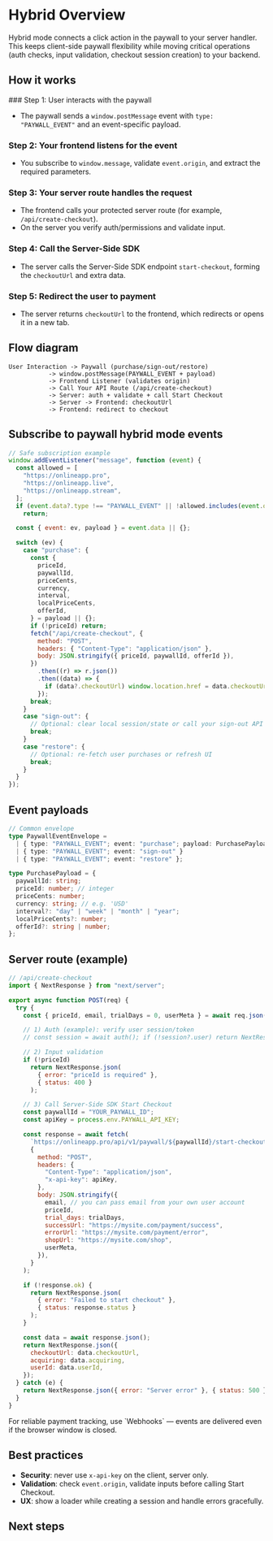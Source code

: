 
# Hybrid Overview

Hybrid mode connects a click action in the paywall to your server handler. This keeps client-side paywall flexibility while moving critical operations (auth checks, input validation, checkout session creation) to your backend.

## How it works

<Steps>
### Step 1:  User interacts with the paywall

- The paywall sends a `window.postMessage` event with `type: "PAYWALL_EVENT"` and an event-specific payload.

### Step 2: Your frontend listens for the event

- You subscribe to `window.message`, validate `event.origin`, and extract the required parameters.

### Step 3: Your server route handles the request

- The frontend calls your protected server route (for example, `/api/create-checkout`).
- On the server you verify auth/permissions and validate input.

### Step 4: Call the Server-Side SDK

- The server calls the Server-Side SDK endpoint `start-checkout`, forming the `checkoutUrl` and extra data.

### Step 5: Redirect the user to payment

- The server returns `checkoutUrl` to the frontend, which redirects or opens it in a new tab.

</Steps>

## Flow diagram

```text
User Interaction -> Paywall (purchase/sign-out/restore)
           -> window.postMessage(PAYWALL_EVENT + payload)
           -> Frontend Listener (validates origin)
           -> Call Your API Route (/api/create-checkout)
           -> Server: auth + validate + call Start Checkout
           -> Server -> Frontend: checkoutUrl
           -> Frontend: redirect to checkout
```

## Subscribe to paywall hybrid mode events

```javascript
// Safe subscription example
window.addEventListener("message", function (event) {
  const allowed = [
    "https://onlineapp.pro",
    "https://onlineapp.live",
    "https://onlineapp.stream",
  ];
  if (event.data?.type !== "PAYWALL_EVENT" || !allowed.includes(event.origin))
    return;

  const { event: ev, payload } = event.data || {};

  switch (ev) {
    case "purchase": {
      const {
        priceId,
        paywallId,
        priceCents,
        currency,
        interval,
        localPriceCents,
        offerId,
      } = payload || {};
      if (!priceId) return;
      fetch("/api/create-checkout", {
        method: "POST",
        headers: { "Content-Type": "application/json" },
        body: JSON.stringify({ priceId, paywallId, offerId }),
      })
        .then((r) => r.json())
        .then((data) => {
          if (data?.checkoutUrl) window.location.href = data.checkoutUrl;
        });
      break;
    }
    case "sign-out": {
      // Optional: clear local session/state or call your sign-out API
      break;
    }
    case "restore": {
      // Optional: re-fetch user purchases or refresh UI
      break;
    }
  }
});
```

## Event payloads

```typescript
// Common envelope
type PaywallEventEnvelope =
  | { type: "PAYWALL_EVENT"; event: "purchase"; payload: PurchasePayload }
  | { type: "PAYWALL_EVENT"; event: "sign-out" }
  | { type: "PAYWALL_EVENT"; event: "restore" };

type PurchasePayload = {
  paywallId: string;
  priceId: number; // integer
  priceCents: number;
  currency: string; // e.g. 'USD'
  interval?: "day" | "week" | "month" | "year";
  localPriceCents?: number;
  offerId?: string | number;
};
```

## Server route (example)

```javascript
// /api/create-checkout
import { NextResponse } from "next/server";

export async function POST(req) {
  try {
    const { priceId, email, trialDays = 0, userMeta } = await req.json();

    // 1) Auth (example): verify user session/token
    // const session = await auth(); if (!session?.user) return NextResponse.json({ error: 'Unauthorized' }, { status: 401 });

    // 2) Input validation
    if (!priceId)
      return NextResponse.json(
        { error: "priceId is required" },
        { status: 400 }
      );

    // 3) Call Server-Side SDK Start Checkout
    const paywallId = "YOUR_PAYWALL_ID";
    const apiKey = process.env.PAYWALL_API_KEY;

    const response = await fetch(
      `https://onlineapp.pro/api/v1/paywall/${paywallId}/start-checkout`,
      {
        method: "POST",
        headers: {
          "Content-Type": "application/json",
          "x-api-key": apiKey,
        },
        body: JSON.stringify({
          email, // you can pass email from your own user account
          priceId,
          trial_days: trialDays,
          successUrl: "https://mysite.com/payment/success",
          errorUrl: "https://mysite.com/payment/error",
          shopUrl: "https://mysite.com/shop",
          userMeta,
        }),
      }
    );

    if (!response.ok) {
      return NextResponse.json(
        { error: "Failed to start checkout" },
        { status: response.status }
      );
    }

    const data = await response.json();
    return NextResponse.json({
      checkoutUrl: data.checkoutUrl,
      acquiring: data.acquiring,
      userId: data.userId,
    });
  } catch (e) {
    return NextResponse.json({ error: "Server error" }, { status: 500 });
  }
}
```

<Callout type="info">
  For reliable payment tracking, use `Webhooks` — events are delivered even if
  the browser window is closed.
</Callout>

## Best practices

- **Security**: never use `x-api-key` on the client, server only.
- **Validation**: check `event.origin`, validate inputs before calling Start Checkout.
- **UX**: show a loader while creating a session and handle errors gracefully.

## Next steps

<Cards>
  <Cards.Card title="Paywall Events" href="/docs-v2/paywall-api/events" />
  <Cards.Card
    title="Start Checkout (Server-Side)"
    href="/docs-v2/server-side-sdk/start-checkout"
  />
  <Cards.Card title="Webhooks" href="/docs-v2/webhooks/events" />
  <Cards.Card title="Get Prices" href="/docs-v2/server-side-sdk/get-prices" />
</Cards>
